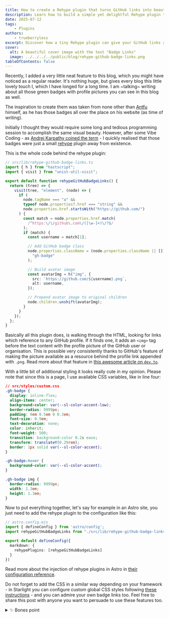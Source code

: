 ```yaml
---
title: How to create a Rehype plugin that turns GitHub links into beautiful badges
description: Learn how to build a simple yet delightful Rehype plugin that automatically transforms plain GitHub profile links into stylish, badge-like links with profile images—perfect for adding personality to your blog or docs.
date: 2025-07-12
tags:
    - Plugins
authors:
    - trueberryless
excerpt: Discover how a tiny Rehype plugin can give your GitHub links a big visual upgrade. With just a few lines of code, we’ll turn regular profile links into elegant badges with avatars, inspired by Antfu’s site and powered by Astro + Starlight.
cover:
  alt: A beautiful cover image with the text "Badge Links"
  image: ../../../../public/blog/rehype-github-badge-links.png
tableOfContents: false
---
```



Recently, I added a very little neat feature to this blog, which you might have noticed as a regular reader. It's nothing huge, but gives every blog this little lovely touch I, which I have longed for a long time. I am ~talking~ writing about all those green badges with profile pictures you can see in this blog as well.

The inspiration to create them was taken from none other than [Antfu](https://github.com/antfu) himself, as he has those badges all over the place on his website (as time of writing).

Initially I thought they would require some long and tedious programming session to accomplish the same visual beauty. However, after some Vibe Coding - as [Andrej Karpathy coined the term](https://x.com/karpathy/status/1886192184808149383) - I quickly realised that those badges were just a small [rehype](https://github.com/rehypejs) plugin away from existence.

This is the whole code behind the rehype plugin:

```ts
// src/lib/rehype-github-badge-links.ts
import { h } from "hastscript";
import { visit } from "unist-util-visit";

export default function rehypeGitHubBadgeLinks() {
  return (tree) => {
    visit(tree, "element", (node) => {
      if (
        node.tagName === "a" &&
        typeof node.properties?.href === "string" &&
        node.properties.href.startsWith("https://github.com/")
      ) {
        const match = node.properties.href.match(
          /^https:\/\/github\.com\/([\w-]+)\/?$/
        );
        if (match) {
          const username = match[1];

          // Add GitHub badge class
          node.properties.className = (node.properties.className || []).concat(
            "gh-badge"
          );

          // Build avatar image
          const avatarImg = h("img", {
            src: `https://github.com/${username}.png`,
            alt: username,
          });

          // Prepend avatar image to original children
          node.children.unshift(avatarImg);
        }
      }
    });
  };
}
```

Basically all this plugin does, is walking through the HTML, looking for links which reference to any GitHub profile. If it finds one, it adds an `<img>` tag before the text content with the profile picture of the GitHub user or organisation. This is possible very consistently thanks to GitHub's feature of making the picture available as a resource behind the profile link appended with `.png`. Read more about that feature in [this awesome article on `dev.to`](https://dev.to/10xlearner/how-to-get-the-profile-picture-of-a-github-account-1d82).

With a little bit of additional styling it looks really cute in my opinion. Please note that since this is a <StarlightBadgeLink /> page, I use available CSS variables, like in line four:

```css "var(--sl-color-accent-low)" "var(--sl-color-accent)"
// src/styles/custom.css
.gh-badge {
  display: inline-flex;
  align-items: center;
  background-color: var(--sl-color-accent-low);
  border-radius: 9999px;
  padding: 0em 0.5em 0 0.3em;
  font-size: 0.9em;
  text-decoration: none;
  color: inherit;
  font-weight: 500;
  transition: background-color 0.2s ease;
  transform: translateY(0.29rem);
  border: 1px solid var(--sl-color-accent);
}

.gh-badge:hover {
  background-color: var(--sl-color-accent);
}

.gh-badge img {
  border-radius: 9999px;
  width: 1.3em;
  height: 1.3em;
}
```

Now to put everything together, let's say for example in an Astro site, you just need to add the rehype plugin to the configuration like this:

```ts ins={6-8}
// astro.config.mjs
import { defineConfig } from 'astro/config';
import rehypeGitHubBadgeLinks from "./src/lib/rehype-github-badge-links";

export default defineConfig({
  markdown: {
    rehypePlugins: [rehypeGitHubBadgeLinks]
  }
})
```

Read more about the injection of rehype plugins in Astro in [their configuration reference](https://docs.astro.build/en/reference/configuration-reference/#markdownrehypeplugins).

Do not forget to add the CSS in a similar way depending on your framework - in Starlight you can configure custom global CSS styles following [these instructions](https://docs.astro.build/en/guides/styling/#scoped-styles) - and you can admire your own badge links too. Feel free to share this post with anyone you want to persuade to use these features too.

<details>
<summary>✨ Bones point</summary>

If you want to use such a badge for other links too, I recommend that you craft yourself a little Astro component like this one:

```astro
---
// src/components/BadgeLink.astro
const { href, src, text, className = "gh-badge" } = Astro.props;
---

<a href={href} class={className}>
  <img src={src} alt={text} />
  {text}
</a>
```

Just make sure that the CSS is globally (or [scope](https://docs.astro.build/en/guides/styling/#scoped-styles) it in the component above) and it's ready to be used:

```mdx
import BadgeLink from "../components/BadgeLink.astro";

<BadgeLink
  href="https://github.com/withastro/starlight"
  src="/starlight.png"
  text="Starlight"
/>
```

</details>